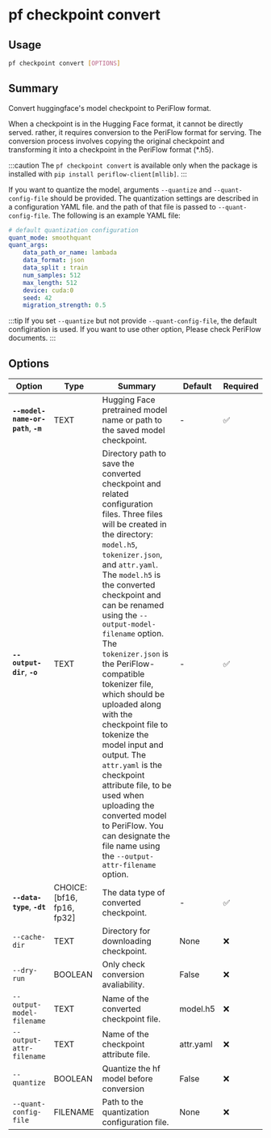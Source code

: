 # pf checkpoint convert

## Usage

```bash
pf checkpoint convert [OPTIONS]
```

## Summary

Convert huggingface's model checkpoint to PeriFlow format.

When a checkpoint is in the Hugging Face format, it cannot be directly served.
rather, it requires conversion to the PeriFlow format for serving. The conversion
process involves copying the original checkpoint and transforming it into a
checkpoint in the PeriFlow format (*.h5).

:::caution
The `pf checkpoint convert` is available only when the package is installed with
`pip install periflow-client[mllib]`.
:::

If you want to quantize the model, arguments `--quantize`
and `--quant-config-file` should be provided. The quantization settings are
described in a configuration YAML file. and the path of that file is passed to
`--quant-config-file`. The following is an example YAML file:

```yaml
# default quantization configuration
quant_mode: smoothquant
quant_args:
    data_path_or_name: lambada
    data_format: json
    data_split : train
    num_samples: 512
    max_length: 512
    device: cuda:0
    seed: 42
    migration_strength: 0.5
```

:::tip
If you set `--quantize` but not provide `--quant-config-file`,
the default configiration is used. If you want to use other option,
Please check PeriFlow documents.
:::

## Options

| Option | Type | Summary | Default | Required |
|--------|------|---------|---------|----------|
| **`--model-name-or-path`**, **`-m`** | TEXT | Hugging Face pretrained model name or path to the saved model checkpoint. | - | ✅ |
| **`--output-dir`**, **`-o`** | TEXT | Directory path to save the converted checkpoint and related configuration files. Three files will be created in the directory: `model.h5`, `tokenizer.json`, and `attr.yaml`. The `model.h5` is the converted checkpoint and can be renamed using the `--output-model-filename` option. The `tokenizer.json` is the PeriFlow-compatible tokenizer file, which should be uploaded along with the checkpoint file to tokenize the model input and output. The `attr.yaml` is the checkpoint attribute file, to be used when uploading the converted model to PeriFlow. You can designate the file name using the `--output-attr-filename` option. | - | ✅ |
| **`--data-type`**, **`-dt`** | CHOICE: [bf16, fp16, fp32] | The data type of converted checkpoint. | - | ✅ |
| `--cache-dir` | TEXT | Directory for downloading checkpoint. | None | ❌ |
| `--dry-run` | BOOLEAN | Only check conversion avaliability. | False | ❌ |
| `--output-model-filename` | TEXT | Name of the converted checkpoint file. | model.h5 | ❌ |
| `--output-attr-filename` | TEXT | Name of the checkpoint attribute file. | attr.yaml | ❌ |
| `--quantize` | BOOLEAN | Quantize the hf model before conversion | False | ❌ |
| `--quant-config-file` | FILENAME | Path to the quantization configuration file. | None | ❌ |
